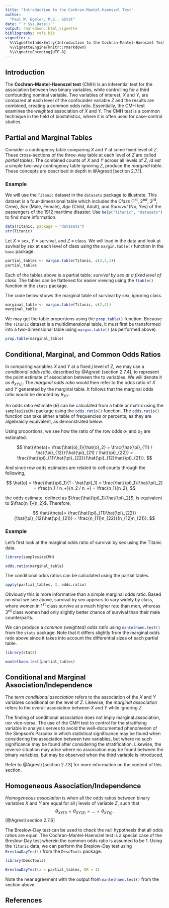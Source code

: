 ```yaml
---
title: "Introduction to the Cochran-Mantel-Haenszel Test"
author:
  "Paul W. Egeler, M.S., GStat"
date: "`r Sys.Date()`"
output: rmarkdown::html_vignette
bibliography: refs.bib
vignette: >
  %\VignetteIndexEntry{Introduction to the Cochran-Mantel-Haenszel Test}
  %\VignetteEngine{knitr::rmarkdown}
  %\VignetteEncoding{UTF-8}
---
```

<!--
May someday want output:
  pdf_document
  rmarkdown::html_vignette
  word_document
-->

## Introduction

The **Cochran-Mantel-Haenszel test** (CMH) is an inferential test for the association between two binary variables, while controlling for a third confounding nominal variable. Two variables of interest, $X$ and $Y$, are compared at each level of the confounder variable $Z$ and the results are combined, creating a common odds ratio. Essentially, the CMH test examines the *weighted* association of $X$ and $Y$. The CMH test is a common technique in the field of biostatistics, where it is often used for case-control studies.

## Partial and Marginal Tables

Consider a contingency table comparing $X$ and $Y$ at some fixed level of $Z$. These cross-sections of the three-way table at each level of $Z$ are called *partial tables*. The combined counts of $X$ and $Y$ across all levels of $Z$, *id est* a simple two-way contingency table ignoring $Z$, produce the *marginal table*. These concepts are described in depth in @Agresti [section 2.7.1].

### Example

We will use the `Titanic`{.r} dataset in the `datasets`{.r} package to illustrate. This dataset is a four-dimensional table which includes the *Class* (1^st^, 2^nd^, 3^rd^, Crew), *Sex* (Male, Female), *Age* (Child, Adult), and *Survival* (No, Yes) of the passengers of the 1912 maritime disaster. Use `help("Titanic", "datasets")`{.r} to find more information.

```r
data(Titanic, package = "datasets")
str(Titanic)
```

Let $X$ = sex, $Y$ = survival, and $Z$ = class. We will load in the data and look at suvival by sex at each level of class using the `margin.table()` function in the `base` package.

```r
partial_tables <- margin.table(Titanic, c(2,4,1))
partial_tables
```

Each of the tables above is a partial table: *survival by sex at a fixed level of class*. The tables can be flattened for easier viewing using the `ftable()`{.r} function in the `stats`{.r} package.

The code below shows the marginal table of survival by sex, ignoring class.

```r
marginal_table <- margin.table(Titanic, c(2,4))
marginal_table
```

We may get the table proportions using the `prop.table()`{.r} function. Because the `Titanic`{.r} dataset is a multidimensional table, it must first be transformed into a two-dimensional table using `margin.table()`{.r} (as performed above).

```r
prop.table(marginal_table)
```

## Conditional, Marginal, and Common Odds Ratios

In comparing variables $X$ and $Y$ at a fixed $j$ level of $Z$, we may use a *conditional odds ratio*, described by @Agresti [section 2.7.4], to represent the point estimate of association between the to variables. We will denote it as $\theta_{XY(j)}$. The *marginal odds ratio* would then refer to the odds ratio of $X$ and $Y$ generated by the marginal table. It follows that the marginal odds ratio would be denoted by $\theta_{XY}$.

An odds ratio estimate ($\hat\theta$) can be calculated from a table or matrix using the `samplesizeCMH`{.r} package using the `odds.ratio()`{.r} function. The `odds.ratio()`{.r} function can take either a table of frequencies or percents, as they are algebraicly equivalent, as demonstrated below.

Using proportions, we see how the ratio of the row odds $o_1$ and $o_2$ are estimated.

$$
\hat{\theta}=
\frac{\hat{o}_1}{\hat{o}_2} =
\frac{\hat{\pi}_{11} / \hat{\pi}_{12}}{\hat{\pi}_{21} / \hat{\pi}_{22}} =
\frac{\hat{\pi}_{11}\hat{\pi}_{22}}{\hat{\pi}_{12}\hat{\pi}_{21}}.
$$

And since row odds estimates are related to cell counts through the following,

$$
\hat{o} =
\frac{\hat{\pi}_1}{1 - \hat{\pi}_1} =
\frac{\hat{\pi}_1}{\hat{\pi}_2} =
\frac{n_1 / n_+}{n_2 / n_+} =
\frac{n_1}{n_2},
$$

the odds estimate, defined as $\frac{\hat{\pi}_1}{\hat{\pi}_2}$, is equivalent to $\frac{n_1}{n_2}$. Therefore,

$$
\hat{\theta}=
\frac{\hat{\pi}_{11}\hat{\pi}_{22}}{\hat{\pi}_{12}\hat{\pi}_{21}} =
\frac{n_{11}n_{22}}{n_{12}n_{21}}.
$$

### Example

Let's first look at the marginal odds ratio of survival by sex using the Titanic data.

```r
library(samplesizeCMH)

odds.ratio(marginal_table)
```

The conditional odds ratios can be calculated using the partial tables.

```r
apply(partial_tables, 3, odds.ratio)
```

Obviously this is more informative than a simple marginal odds ratio. Based on what we see above, survival by sex appears to vary widely by class, where women in 1^st^ class survive at a much higher rate than men, whereas 3^rd^ class women had only slightly better chance of survival than their male counterparts.

We can produce a *common (weighted) odds ratio* using `mantelhaen.test()`{.r} from the `stats`{.r} package. Note that it differs slightly from the marginal odds ratio above since it takes into account the differential sizes of each partial table.

```r
library(stats)

mantelhaen.test(partial_tables)
```

## Conditional and Marginal Association/Independence

The term *conditional association* refers to the association of the $X$ and $Y$ variables conditional on the level of $Z$. Likewise, the *marginal association* refers to the overall association between $X$ and $Y$ while ignoring $Z$.

The finding of conditional association does not imply marginal association, nor vice-versa. The use of the CMH test to control for the stratifying variable in analysis serves to avoid the well-documented phenomenon of the Simpson's Paradox in which statistical significance may be found when considering the association between two variables, but where no such significance may be found after considering the stratification. Likewise, the reverse situation may arise where no association may be found between the binary variables, but may be observed when the third variable is introduced.

Refer to @Agresti [section 2.7.3] for more information on the content of this section.

## Homogeneous Association/Independence

*Homogeneous association* is when all the odds ratios between binary variables $X$ and $Y$ are equal for all $j$ levels of variable $Z$, such that $$\theta_{XY(1)}=\theta_{XY(2)}=...=\theta_{XY(j)}.$$ [@Agresti section 2.7.6]

The Breslow-Day test can be used to check the null hypothesis that all odds ratios are equal. The Cochran-Mantel-Haenszel test is a special case of the Breslow-Day test wherein the common odds ratio is assumed to be 1. Using the `Titanic` data, we can perform the Breslow-Day test using `BreslowDayTest()`{.r} from the `DescTools`{.r} package.

```r
library(DescTools)

BreslowDayTest(x = partial_tables, OR = 1)
```

Note the near agreement with the output from `mantelhaen.test()`{.r} from the section above.

## References
